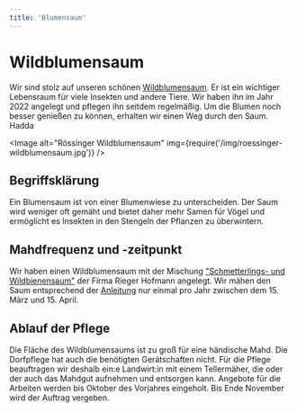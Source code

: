```yaml
---
title: 'Blumensaum'
---
```



# Wildblumensaum

Wir sind stolz auf unseren schönen [Wildblumensaum](https://goo.gl/maps/LYvsj8V6xDXahSew9). Er ist ein wichtiger Lebensraum für viele Insekten und andere Tiere.
Wir haben ihn im Jahr 2022 angelegt und pflegen ihn seitdem regelmäßig. Um die Blumen noch besser genießen zu können, erhalten wir
einen Weg durch den Saum. Hadda

<Image
  alt="Rössinger Wildblumensaum"
  img={require('/img/roessinger-wildblumensaum.jpg')}
/>

## Begriffsklärung

Ein Blumensaum ist von einer Blumenwiese zu unterscheiden. Der Saum wird weniger oft gemäht und bietet daher mehr Samen für Vögel und
ermöglicht es Insekten in den Stengeln der Pflanzen zu überwintern.

## Mahdfrequenz und -zeitpunkt

Wir haben einen Wildblumensaum mit der Mischung ["Schmetterlings- und Wildbienensaum"](/meadow/8_Schmetterlings-_und_Wildbienensaum_UG_05_ab_2023_04.04.2023.pdf)
der Firma Rieger Hofmann angelegt. Wir mähen den Saum entsprechend
der [Anleitung](/meadow/08_Schmetterlingssaum_freie_Landschaft.pdf) nur einmal pro Jahr zwischen dem 15. März und 15. April.

## Ablauf der Pflege

Die Fläche des Wildblumensaums ist zu groß für eine händische Mahd. Die Dorfpflege hat auch die benötigten Gerätschaften nicht.
Für die Pflege beauftragen wir deshalb ein:e Landwirt:in mit einem Tellermäher, die oder der auch das Mahdgut aufnehmen
und entsorgen kann. Angebote für die Arbeiten werden bis Oktober des Vorjahres eingeholt. Bis Ende November wird der Auftrag
vergeben.
